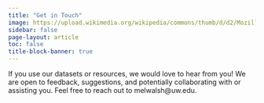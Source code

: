 ```yaml
---
title: "Get in Touch"
image: https://upload.wikimedia.org/wikipedia/commons/thumb/d/d2/Mozilla_logo.svg/2560px-Mozilla_logo.svg.png
sidebar: false
page-layout: article
toc: false
title-block-banner: true
---
```


If you use our datasets or resources, we would love to hear from you! We are open to feedback, suggestions, and potentially collaborating with or assisting you. Feel free to reach out to melwalsh@uw.edu.  
